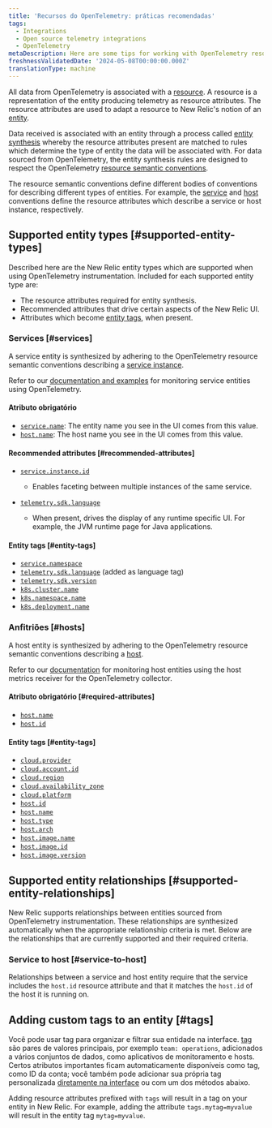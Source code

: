 ```yaml
---
title: 'Recursos do OpenTelemetry: práticas recomendadas'
tags:
  - Integrations
  - Open source telemetry integrations
  - OpenTelemetry
metaDescription: Here are some tips for working with OpenTelemetry resources and New Relic.
freshnessValidatedDate: '2024-05-08T00:00:00.000Z'
translationType: machine
---
```


All data from OpenTelemetry is associated with a [resource](https://opentelemetry.io/docs/concepts/resources). A resource is a representation of the entity producing telemetry as resource attributes. The resource attributes are used to adapt a resource to New Relic's notion of an [entity](docs/new-relic-solutions/new-relic-one/core-concepts/what-entity-new-relic).

Data received is associated with an entity through a process called [entity synthesis](/docs/entities/synthesis/) whereby the resource attributes present are matched to rules which determine the type of entity the data will be associated with. For data sourced from OpenTelemetry, the entity synthesis rules are designed to respect the OpenTelemetry [resource semantic conventions](https://opentelemetry.io/docs/specs/semconv/resource).

The resource semantic conventions define different bodies of conventions for describing different types of entities. For example, the [service](https://opentelemetry.io/docs/specs/semconv/resource/#service) and [host](https://opentelemetry.io/docs/specs/semconv/resource/host/) conventions define the resource attributes which describe a service or host instance, respectively.

## Supported entity types [#supported-entity-types]

Described here are the New Relic entity types which are supported when using OpenTelemetry instrumentation. Included for each supported entity type are:

* The resource attributes required for entity synthesis.
* Recommended attributes that drive certain aspects of the New Relic UI.
* Attributes which become [entity tags](/docs/new-relic-solutions/new-relic-one/core-concepts/use-tags-help-organize-find-your-data/), when present.

### Services [#services]

A service entity is synthesized by adhering to the OpenTelemetry resource semantic conventions describing a [service instance](https://opentelemetry.io/docs/specs/semconv/resource/#service).

Refer to our [documentation and examples](/docs/more-integrations/open-source-telemetry-integrations/opentelemetry/get-started/opentelemetry-set-up-your-app) for monitoring service entities using OpenTelemetry.

#### Atributo obrigatório

* [`service.name`](https://opentelemetry.io/docs/specs/semconv/attributes-registry/service): The entity name you see in the UI comes from this value.
* [`host.name`](https://opentelemetry.io/docs/specs/semconv/attributes-registry/host/): The host name you see in the UI comes from this value.

#### Recommended attributes [#recommended-attributes]

* [`service.instance.id`](https://opentelemetry.io/docs/specs/semconv/attributes-registry/service)

  * Enables faceting between multiple instances of the same service.

* [`telemetry.sdk.language`](https://opentelemetry.io/docs/specs/semconv/attributes-registry/telemetry)

  * When present, drives the display of any runtime specific UI. For example, the JVM runtime page for Java applications.

#### Entity tags [#entity-tags]

* [`service.namespace`](https://opentelemetry.io/docs/specs/semconv/attributes-registry/service)
* [`telemetry.sdk.language`](https://opentelemetry.io/docs/specs/semconv/attributes-registry/telemetry) (added as language tag)
* [`telemetry.sdk.version`](https://opentelemetry.io/docs/specs/semconv/attributes-registry/telemetry)
* [`k8s.cluster.name`](https://opentelemetry.io/docs/specs/semconv/attributes-registry/k8s)
* [`k8s.namespace.name`](https://opentelemetry.io/docs/specs/semconv/attributes-registry/k8s)
* [`k8s.deployment.name`](https://opentelemetry.io/docs/specs/semconv/attributes-registry/k8s)

### Anfitriões [#hosts]

A host entity is synthesized by adhering to the OpenTelemetry resource semantic conventions describing a [host](https://opentelemetry.io/docs/specs/semconv/resource/host).

Refer to our [documentation](/docs/more-integrations/open-source-telemetry-integrations/opentelemetry/collector/opentelemetry-collector-infra-hosts) for monitoring host entities using the host metrics receiver for the OpenTelemetry collector.

#### Atributo obrigatório [#required-attributes]

* [`host.name`](https://opentelemetry.io/docs/specs/semconv/attributes-registry/host)
* [`host.id`](https://opentelemetry.io/docs/specs/semconv/attributes-registry/host)

#### Entity tags [#entity-tags]

* [`cloud.provider`](https://opentelemetry.io/docs/specs/semconv/attributes-registry/cloud)
* [`cloud.account.id`](https://opentelemetry.io/docs/specs/semconv/attributes-registry/cloud)
* [`cloud.region`](https://opentelemetry.io/docs/specs/semconv/attributes-registry/cloud)
* [`cloud.availability_zone`](https://opentelemetry.io/docs/specs/semconv/attributes-registry/cloud)
* [`cloud.platform`](https://opentelemetry.io/docs/specs/semconv/attributes-registry/cloud)
* [`host.id`](https://opentelemetry.io/docs/specs/semconv/attributes-registry/host)
* [`host.name`](https://opentelemetry.io/docs/specs/semconv/attributes-registry/host)
* [`host.type`](https://opentelemetry.io/docs/specs/semconv/attributes-registry/host)
* [`host.arch`](https://opentelemetry.io/docs/specs/semconv/attributes-registry/host)
* [`host.image.name`](https://opentelemetry.io/docs/specs/semconv/attributes-registry/host)
* [`host.image.id`](https://opentelemetry.io/docs/specs/semconv/attributes-registry/host)
* [`host.image.version`](https://opentelemetry.io/docs/specs/semconv/attributes-registry/host)

## Supported entity relationships [#supported-entity-relationships]

New Relic supports relationships between entities sourced from OpenTelemetry instrumentation. These relationships are synthesized automatically when the appropriate relationship criteria is met. Below are the relationships that are currently supported and their required criteria.

### Service to host [#service-to-host]

Relationships between a service and host entity require that the service includes the `host.id` resource attribute and that it matches the `host.id` of the host it is running on.

## Adding custom tags to an entity [#tags]

Você pode usar tag para organizar e filtrar sua entidade na interface. [tag](/docs/new-relic-solutions/new-relic-one/core-concepts/use-tags-help-organize-find-your-data/) são pares de valores principais, por exemplo `team: operations`, adicionados a vários conjuntos de dados, como aplicativos de monitoramento e hosts. Certos atributos importantes ficam automaticamente disponíveis como tag, como ID da conta; você também pode adicionar sua própria tag personalizada [diretamente na interface](/docs/new-relic-solutions/new-relic-one/core-concepts/use-tags-help-organize-find-your-data/#add-tags) ou com um dos métodos abaixo.

Adding resource attributes prefixed with `tags` will result in a tag on your entity in New Relic. For example, adding the attribute `tags.mytag=myvalue` will result in the entity tag `mytag=myvalue`.